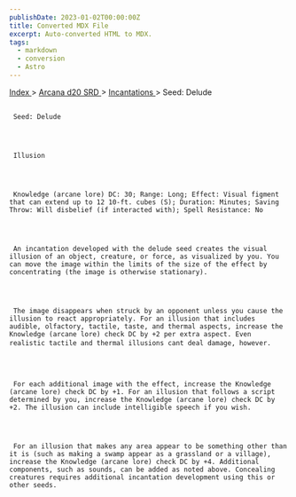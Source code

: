 ```yaml
---
publishDate: 2023-01-02T00:00:00Z
title: Converted MDX File
excerpt: Auto-converted HTML to MDX.
tags:
  - markdown
  - conversion
  - Astro
---
```


[
Index
](-index) >
[
Arcana d20 SRD
](arcana-d20-srd-index) >
[
Incantations
](arcana-d20-srd-incantations-index) > Seed: Delude

##

     Seed: Delude




     Illusion




     Knowledge (arcane lore) DC: 30; Range: Long; Effect: Visual figment that can extend up to 12 10-ft. cubes (S); Duration: Minutes; Saving Throw: Will disbelief (if interacted with); Spell Resistance: No




     An incantation developed with the delude seed creates the visual illusion of an object, creature, or force, as visualized by you. You can move the image within the limits of the size of the effect by concentrating (the image is otherwise stationary).




     The image disappears when struck by an opponent unless you cause the illusion to react appropriately. For an illusion that includes audible, olfactory, tactile, taste, and thermal aspects, increase the Knowledge (arcane lore) check DC by +2 per extra aspect. Even realistic tactile and thermal illusions cant deal damage, however.




     For each additional image with the effect, increase the Knowledge (arcane lore) check DC by +1. For an illusion that follows a script determined by you, increase the Knowledge (arcane lore) check DC by +2. The illusion can include intelligible speech if you wish.




     For an illusion that makes any area appear to be something other than it is (such as making a swamp appear as a grassland or a village), increase the Knowledge (arcane lore) check DC by +4. Additional components, such as sounds, can be added as noted above. Concealing creatures requires additional incantation development using this or other seeds.
